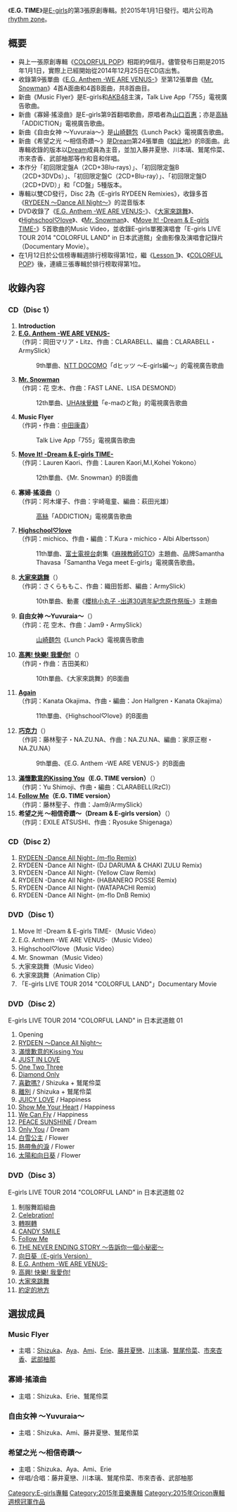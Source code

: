 {{Unreferenced|time=2021-08-08T09:22:00+00:00}}
{{Infobox Album
| Name = E.G. TIME
| Cover = E-girls - EG TIME CD.jpg
| Artist = [[E-girls|E-girls]]
| Type = 專輯
| Released = 2015年1月1日
| Recorded = 2014年
| Genre = [[J-POP|J-POP]]
| Length = 
| Label = [[rhythm_zone|rhythm zone]]
| Producer = 
| Certification  = * 白金（[[日本唱片協會|日本唱片協會]]）
| Chart position = * 週間最高排名第1位<small>（[[Oricon公信榜|Oricon]]）</small> 
* 2015年1月度月排名第5名
* 2015上半年度年排名第10名
* 2015年度年榜第14名（Oricon）
| Reviews = 
| Last album            = [[COLORFUL_POP|COLORFUL POP]]<br />2014年
| This album            = '''E.G. TIME'''<br />2015年
| Next album            = [[E.G._SMILE_-E-girls_BEST-|E.G. SMILE -E-girls BEST-]]<br />2016年
| Misc           = {{Singles
 | Name          = COLORFUL POP
 | Type          = 錄音室專輯
 | Single 1      = [[E.G._Anthem_-WE_ARE_VENUS-|E.G. Anthem -WE ARE VENUS-]]
 | Single 1 date = 2013年7月9日
 | Single 2      = [[大家來跳舞_(E-girls單曲)|大家來跳舞]]
 | Single 2 date = 2013年8月13日
 | Single 3      = [[Highschool♡love|Highschool♡love]]
 | Single 3 date = 2014年9月10日
 | Single 4      = [[Mr._Snowman|Mr. Snowman]]
 | Single 4 date = 2014年11月26日
}}
}}
《'''E.G. TIME'''》是[[E-girls|E-girls]]的第3張原創專輯。於2015年1月1日發行。唱片公司為[[rhythm_zone|rhythm zone]]。

== 概要 ==
* 與上一張原創專輯《[[COLORFUL_POP|COLORFUL POP]]》相距約9個月。儘管發布日期是2015年1月1日，實際上已經開始從2014年12月25日在CD店出售。
* 收錄第9張單曲《[[E.G._Anthem_-WE_ARE_VENUS-|E.G. Anthem -WE ARE VENUS-]]》至第12張單曲《[[Mr._Snowman|Mr. Snowman]]》4首A面曲和4首B面曲，共8首曲目。
* 新曲《Music Flyer》是E-girls和[[AKB48|AKB48]]主演，Talk Live App「755」電視廣告歌曲。
* 新曲《寡婦·搖滾曲》是E-girls第9首翻唱歌曲，原唱者為[[山口百惠|山口百惠]]；亦是[[高絲|高絲]]「ADDICTION」電視廣告歌曲。
* 新曲《自由女神 〜Yuvuraia〜》是[[山崎麵包|山崎麵包]]《Lunch Pack》電視廣告歌曲。
* 新曲《希望之光 〜相信奇蹟〜》是[[Dream_(日本音樂團體)|Dream]]第24張單曲《[[如此地|如此地]]》的B面曲。此專輯收錄的版本以[[Dream_(日本音樂團體)|Dream]]成員為主音，並加入藤井夏戀、川本璃、鷲尾伶菜、市來杏香、武部柚那等作和音和伴唱。
* 本作分「初回限定盤A（2CD+3Blu-rays）」、「初回限定盤B（2CD+3DVDs）」、「初回限定盤C（2CD+Blu-ray）」、「初回限定盤D（2CD+DVD）」和「CD盤」5種版本。
* 專輯以雙CD發行，Disc 2為《E-girls RYDEEN Remixies》，收錄多首《[[COLORFUL_POP|RYDEEN 〜Dance All Night〜]]》的混音版本
* DVD收錄了《[[E.G._Anthem_-WE_ARE_VENUS-|E.G. Anthem -WE ARE VENUS-]]》、《[[大家來跳舞_(E-girls單曲)|大家來跳舞]]》、《[[Highschool♡love|Highschool♡love]]》、《[[Mr._Snowman|Mr. Snowman]]》、《[[Mr._Snowman|Move It! -Dream & E-girls TIME-]]》5首歌曲的Music Video，並收錄E-girls單獨演唱會「E-girls LIVE TOUR 2014 "COLORFUL LAND" in 日本武道館」全曲影像及演唱會記錄片（Documentary Movie）。
* 在1月12日於公信榜專輯週排行榜取得第1位，繼《[[Lesson_1|Lesson 1]]》、《[[COLORFUL_POP|COLORFUL POP]]》後，連續三張專輯於排行榜取得第1位。

==收錄內容==
===CD（Disc 1）===
#'''Introduction'''
#'''[[E.G._Anthem_-WE_ARE_VENUS-|E.G. Anthem -WE ARE VENUS-]]'''<br/>（作詞：岡田マリア・Litz、作曲：CLARABELL、編曲：CLARABELL・ArmySlick）
#:9th單曲、[[NTT_DOCOMO|NTT DOCOMO]]「dヒッツ 〜E-girls編〜」的電視廣告歌曲
#'''[[Mr._Snowman|Mr. Snowman]]'''<br/>（作詞：花 空木、作曲：FAST LANE、LISA DESMOND）
#:12th單曲、[[味覺糖|UHA味覺糖]]「e-maのど飴」的電視廣告歌曲
#'''Music Flyer'''<br/>（作詞・作曲：[[中田康貴|中田康貴]]）
#:Talk Live App「755」電視廣告歌曲
#'''[[Mr._Snowman|Move It! -Dream & E-girls TIME-]]'''<br/>（作詞：Lauren Kaori、作曲：Lauren Kaori,M.I,Kohei Yokono）
#:12th單曲、《Mr. Snowman》的B面曲
#'''寡婦·搖滾曲'''（{{lang|ja|ロックンロール・ウィドウ}}）<br/>（作詞：阿木燿子、作曲：宇崎竜童、編曲：萩田光雄）
#:[[高絲|高絲]]「ADDICTION」電視廣告歌曲
#'''[[Highschool♡love|Highschool♡love]]'''<br/>（作詞：michico、作曲・編曲：T.Kura・michico・Albi Albertsson）
#:11th單曲、[[富士電視台|富士電視台]]劇集《[[麻辣教師GTO|麻辣教師GTO]]》主題曲、品牌Samantha Thavasa「Samantha Vega meet E-girls」電視廣告歌曲。
#'''[[大家來跳舞_(E-girls單曲)|大家來跳舞]]'''（{{lang|ja|おどるポンポコリン}}）<br/>（作詞：さくらももこ、作曲：織田哲郎、編曲：ArmySlick）
#:10th單曲、動畫《[[櫻桃小丸子|櫻桃小丸子 -出道30週年紀念原作祭版-]]》主題曲
#'''自由女神 〜Yuvuraia〜'''（{{lang|ja|自由の女神 〜ユーヴライア〜}}）<br/>（作詞：花 空木、作曲：Jam9・ArmySlick）
#:[[山崎麵包|山崎麵包]]《Lunch Pack》電視廣告歌曲
#'''[[大家來跳舞_(E-girls單曲)|高興! 快樂! 我愛你!]]'''（{{lang|ja|うれしい! たのしい! 大好き!}}）<br/>（作詞・作曲：吉田美和）
#:10th單曲、《大家來跳舞》的B面曲
#'''[[Highschool♡love|Again]]'''<br/>（作詞：Kanata Okajima、作曲・編曲：Jon Hallgren・Kanata Okajima）
#:11th單曲、《Highschool♡love》的B面曲
#'''[[E.G._Anthem_-WE_ARE_VENUS-|巧克力]]'''（{{lang|ja|ショコラ}}）<br/>（作詞：藤林聖子・NA.ZU.NA、作曲：NA.ZU.NA、編曲：家原正樹・NA.ZU.NA）
#:9th單曲、《E.G. Anthem -WE ARE VENUS-》的B面曲
#'''[[滿懷歉意的Kissing_You|滿懷歉意的Kissing You]]（E.G. TIME version）'''（{{lang|ja|ごめんなさいのKissing You}}）<br/>（作詞：Yu Shimoji、作曲・編曲：CLARABELL(RzC)）
#'''[[Follow_Me|Follow Me]]（E.G. TIME version）'''<br/>（作詞：藤林聖子、作曲：Jam9/ArmySlick）
#'''希望之光 〜相信奇蹟〜（Dream & E-girls version）'''（{{lang|ja|希望の光 〜奇跡を信じて〜}}）<br/>（作詞：EXILE ATSUSHI、作曲：Ryosuke Shigenaga）

===CD（Disc 2）===
# [[E.G._Anthem_-WE_ARE_VENUS-|RYDEEN -Dance All Night- (m-flo Remix)]]
# RYDEEN -Dance All Night- (DJ DARUMA & CHAKI ZULU Remix)
# RYDEEN -Dance All Night- (Yellow Claw Remix)
# RYDEEN -Dance All Night- (HABANERO POSSE Remix)
# RYDEEN -Dance All Night- (WATAPACHI Remix)
# RYDEEN -Dance All Night- (m-flo DnB Remix)

===DVD（Disc 1）===
# Move It! -Dream & E-girls TIME-（Music Video）
# E.G. Anthem -WE ARE VENUS-（Music Video）
# Highschool♡love（Music Video）
# Mr. Snowman（Music Video）
# 大家來跳舞（Music Video）
# 大家來跳舞（Animation Clip）
# 「E-girls LIVE TOUR 2014 "COLORFUL LAND"」Documentary Movie

===DVD（Disc 2）===
;E-girls LIVE TOUR 2014 "COLORFUL LAND" in 日本武道館 01
# Opening
# [[COLORFUL_POP|RYDEEN 〜Dance All Night〜]]
# [[滿懷歉意的Kissing_You|滿懷歉意的Kissing You]]
# [[THE_NEVER_ENDING_STORY|JUST IN LOVE]]
# [[One_Two_Three|One Two Three]]
# [[Diamond_Only|Diamond Only]]
# [[Follow_Me|喜歡嗎?]] / Shizuka + 鷲尾伶菜
# [[轉啊轉|離別]] / Shizuka + 鷲尾伶菜
# [[JUICY_LOVE|JUICY LOVE]] / Happiness
# [[JUICY_LOVE|Show Me Your Heart]] / Happiness
# [[We_Can_Fly|We Can Fly]] / Happiness
# [[PEACE_SUNSHINE|PEACE SUNSHINE]] / Dream
# [[Only_You_(Dream單曲)|Only You]] / Dream
# [[白雪公主_(Flower單曲)|白雪公主]] / Flower
# [[熱帶魚的淚|熱帶魚的淚]] / Flower
# [[太陽和向日葵|太陽和向日葵]] / Flower

===DVD（Disc 3）===
;E-girls LIVE TOUR 2014 "COLORFUL LAND" in 日本武道館 02
# 制服舞蹈組曲
# [[Celebration!|Celebration!]]
# [[轉啊轉|轉啊轉]]
# [[CANDY_SMILE|CANDY SMILE]]
# [[Follow_Me|Follow Me]]
# [[THE_NEVER_ENDING_STORY|THE NEVER ENDING STORY ～告訴你一個小秘密～]]
# [[Follow_Me|向日葵（E-girls Version）]]
# [[E.G._Anthem_-WE_ARE_VENUS-|E.G. Anthem -WE ARE VENUS-]]
# [[大家來跳舞_(E-girls單曲)|高興! 快樂! 我愛你!]]
# [[大家來跳舞_(E-girls單曲)|大家來跳舞]]
# [[COLORFUL_POP|約定的地方]]

==選拔成員==
===Music Flyer===
* 主唱：[[西田靜香|Shizuka]]、[[高本彩|Aya]]、[[中島麻未|Ami]]、[[阿部繪里惠|Erie]]、[[藤井夏戀|藤井夏戀]]、[[川本璃|川本璃]]、[[鷲尾伶菜|鷲尾伶菜]]、[[市來杏香|市來杏香]]、[[武部柚那|武部柚那]]

===寡婦·搖滾曲===
* 主唱：Shizuka、Erie、鷲尾伶菜

===自由女神 〜Yuvuraia〜===
* 主唱：Shizuka、Ami、藤井夏戀、鷲尾伶菜

===希望之光 〜相信奇蹟〜===
* 主唱：Shizuka、Aya、Ami、Erie
* 伴唱/合唱：藤井夏戀、川本璃、鷲尾伶菜、市來杏香、武部柚那


{{E-girls}}
{{Oricon專輯週榜冠軍 (2015年)|2015年1月12日}}

{{DEFAULTSORT:E.G. TIME}}
[[Category:E-girls專輯|Category:E-girls專輯]]
[[Category:2015年音樂專輯|Category:2015年音樂專輯]]
[[Category:2015年Oricon專輯週榜冠軍作品|Category:2015年Oricon專輯週榜冠軍作品]]
